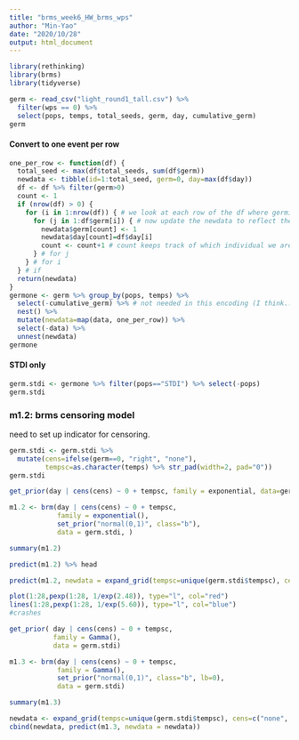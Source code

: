 ```yaml
---
title: "brms_week6_HW_brms_wps"
author: "Min-Yao"
date: "2020/10/28"
output: html_document
---
```


```r
library(rethinking)
library(brms)
library(tidyverse)
```


```r
germ <- read_csv("light_round1_tall.csv") %>%
  filter(wps == 0) %>%
  select(pops, temps, total_seeds, germ, day, cumulative_germ)
germ
```

#### Convert to one event per row
```r
one_per_row <- function(df) {
  total_seed <- max(df$total_seeds, sum(df$germ))
  newdata <- tibble(id=1:total_seed, germ=0, day=max(df$day))
  df <- df %>% filter(germ>0)
  count <- 1
  if (nrow(df) > 0) {
    for (i in 1:nrow(df)) { # we look at each row of the df where germination occured
      for (j in 1:df$germ[i]) { # now update the newdata to reflect the germiantion of each seed
        newdata$germ[count] <- 1
        newdata$day[count]=df$day[i]
        count <- count+1 # count keeps track of which individual we are at in the new data
      } # for j
    } # for i
  } # if 
  return(newdata)
}
germone <- germ %>% group_by(pops, temps) %>%
  select(-cumulative_germ) %>% # not needed in this encoding (I think...in any case would need to be recalculated)
  nest() %>%
  mutate(newdata=map(data, one_per_row)) %>%
  select(-data) %>%
  unnest(newdata)
germone
```

#### STDI only
```r
germ.stdi <- germone %>% filter(pops=="STDI") %>% select(-pops)
germ.stdi
```

### m1.2: brms censoring model

need to set up indicator for censoring.
```r
germ.stdi <- germ.stdi %>%
  mutate(cens=ifelse(germ==0, "right", "none"),
         tempsc=as.character(temps) %>% str_pad(width=2, pad="0"))
germ.stdi
```

```r
get_prior(day | cens(cens) ~ 0 + tempsc, family = exponential, data=germ.stdi)
```

```r
m1.2 <- brm(day | cens(cens) ~ 0 + tempsc,
            family = exponential(),
            set_prior("normal(0,1)", class="b"),
            data = germ.stdi, )
```

```r
summary(m1.2)
```

```r
predict(m1.2) %>% head
```

```r
predict(m1.2, newdata = expand_grid(tempsc=unique(germ.stdi$tempsc), cens=c("none", "right")))
```

```r
plot(1:28,pexp(1:28, 1/exp(2.48)), type="l", col="red")
lines(1:28,pexp(1:28, 1/exp(5.60)), type="l", col="blue")
#crashes
```

```r
get_prior( day | cens(cens) ~ 0 + tempsc,
           family = Gamma(),
           data = germ.stdi)
```

```r
m1.3 <- brm(day | cens(cens) ~ 0 + tempsc,
            family = Gamma(),
            set_prior("normal(0,1)", class="b", lb=0),
            data = germ.stdi)
```

```r
summary(m1.3)
```

```r
newdata <- expand_grid(tempsc=unique(germ.stdi$tempsc), cens=c("none", "right"))
cbind(newdata, predict(m1.3, newdata = newdata))
```

